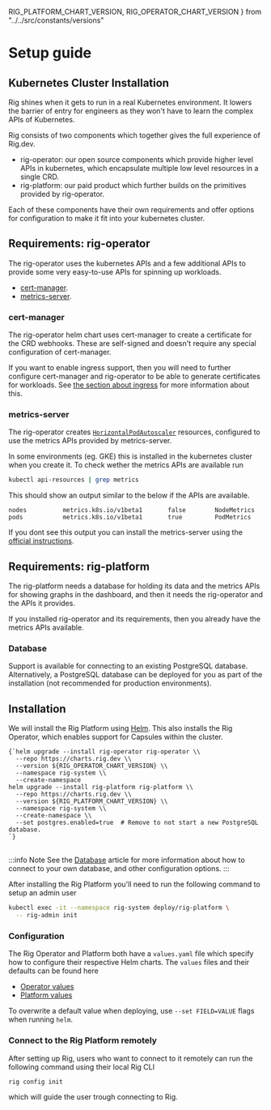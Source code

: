 RIG_PLATFORM_CHART_VERSION,
RIG_OPERATOR_CHART_VERSION
} from "../../src/constants/versions"

# Setup guide

## Kubernetes Cluster Installation

Rig shines when it gets to run in a real Kubernetes environment. It
lowers the barrier of entry for engineers as they won't have to learn the
complex APIs of Kubernetes.

Rig consists of two components which together gives the full experience of
Rig.dev.

- rig-operator: our open source components which provide higher level APIs in
  kubernetes, which encapsulate multiple low level resources in a single CRD.
- rig-platform: our paid product which further builds on the primitives
  provided by rig-operator.

Each of these components have their own requirements and offer options for
configuration to make it fit into your kubernetes cluster.

## Requirements: rig-operator

The rig-operator uses the kubernetes APIs and a few additional APIs to provide
some very easy-to-use APIs for spinning up workloads.

- [cert-manager](https://cert-manager.io/).
- [metrics-server](https://github.com/kubernetes-sigs/metrics-server).

### cert-manager

The rig-operator helm chart uses cert-manager to create a certificate for the
CRD webhooks. These are self-signed and doesn't require any special
configuration of cert-manager.

If you want to enable ingress support, then you will need to further configure
cert-manager and rig-operator to be able to generate certificates for
workloads. See [the section about ingress](/operator-manual/ingress) for more
information about this.

### metrics-server

The rig-operator creates
[`HorizontalPodAutoscaler`](https://kubernetes.io/docs/tasks/run-application/horizontal-pod-autoscale/)
resources, configured to use the metrics APIs provided by metrics-server.

In some environments (eg. GKE) this is installed in the kubernetes cluster when
you create it. To check wether the metrics APIs are available run

```bash
kubectl api-resources | grep metrics
```

This should show an output similar to the below if the APIs are available.

```
nodes          metrics.k8s.io/v1beta1       false        NodeMetrics
pods           metrics.k8s.io/v1beta1       true         PodMetrics
```

If you dont see this output you can install the metrics-server using the
[official
instructions](https://github.com/kubernetes-sigs/metrics-server#installation).

## Requirements: rig-platform

The rig-platform needs a database for holding its data and the metrics APIs for
showing graphs in the dashboard, and then it needs the rig-operator and the
APIs it provides.

If you installed rig-operator and its requirements, then you already have the
metrics APIs available.

### Database

Support is available for connecting to an existing PostgreSQL
database. Alternatively, a PostgreSQL database can be deployed for you as part
of the installation (not recommended for production environments).

## Installation

We will install the Rig Platform using [Helm](https://helm.sh). This also
installs the Rig Operator, which enables support for Capsules within the
cluster.

<pre><code className="language-bash">{`helm upgrade --install rig-operator rig-operator \\
  --repo https://charts.rig.dev \\
  --version ${RIG_OPERATOR_CHART_VERSION} \\
  --namespace rig-system \\
  --create-namespace
helm upgrade --install rig-platform rig-platform \\
  --repo https://charts.rig.dev \\
  --version ${RIG_PLATFORM_CHART_VERSION} \\
  --namespace rig-system \\
  --create-namespace \\
  --set postgres.enabled=true  # Remove to not start a new PostgreSQL database.
`}
</code>
</pre>

:::info Note
See the [Database](/operator-manual/database) article for more information about how to connect to your
own database, and other configuration options.
:::

After installing the Rig Platform you'll need to run the following command to setup an admin user

```bash
kubectl exec -it --namespace rig-system deploy/rig-platform \
  -- rig-admin init
```

### Configuration

The Rig Operator and Platform both have a `values.yaml` file which specify how
to configure their respective Helm charts. The `values` files and their
defaults can be found here

- [Operator values](https://github.com/rigdev/rig/blob/main/deploy/charts/rig-operator/values.yaml)
- [Platform values](https://github.com/rigdev/rig/blob/main/deploy/charts/rig-platform/values.yaml)

To overwrite a default value when deploying, use `--set FIELD=VALUE` flags when
running `helm`.

### Connect to the Rig Platform remotely
After setting up Rig, users who want to connect to it remotely can run the following command using their local Rig CLI
```bash
rig config init
```
which will guide the user trough connecting to Rig.
